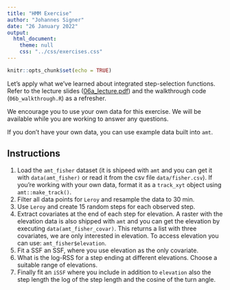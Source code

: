 ```yaml
---
title: "HMM Exercise"
author: "Johannes Signer"
date: "26 January 2022"
output: 
  html_document:
    theme: null
    css: "../css/exercises.css"
---
```


```r
knitr::opts_chunk$set(echo = TRUE)
```

Let's apply what we've learned about integrated step-selection functions. Refer to the lecture slides (<a href="06a_lecture.pdf" target="_blank" rel="noopener noreferrer">06a_lecture.pdf</a>) and the walkthrough code (`06b_walkthrough.R`) as a refresher.

We encourage you to use your own data for this exercise. We will be available while you are working to answer any questions.

If you don't have your own data, you can use example data built into `amt`. 


## Instructions

1. Load the `amt_fisher` dataset (it is shipeed with `amt` and you can get it with `data(amt_fisher)` or read it from the csv file `data/fisher.csv`). If you're working with your own data, format it as a `track_xyt` object using `amt::make_track()`.
2. Filter all data points for  `Leroy` and resample the data to 30 min. 
3. Use `Leroy` and create 15 random steps for each observed step. 
4. Extract covariates at the end of each step for elevation. A raster with the elevation data is also shipped with `amt` and you can get the elevation by executing `data(amt_fisher_covar)`.  This returns a list with three covariates, we are only interested in elevation. To access elevation you can use: `amt_fisher$elevation`.
5. Fit a SSF an SSF, where you use elevation as the only covariate.
6. What is the log-RSS for a step ending at different elevations. Choose a suitable range of elevations.
7. Finally fit an `iSSF` where you include in addition to `elevation` also the step length the log of the step length and the cosine of the turn angle.
